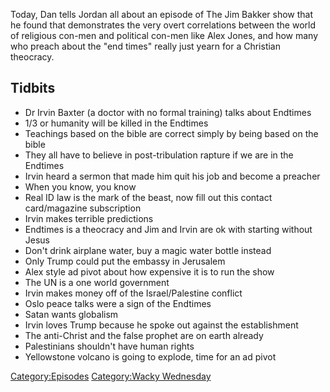 {{Episode
    | title           = Pay-To-Play Satan Fears
    | caption         = [https://knowledgefight.libsyn.com/knowledge-fight-pay-to-play-satan-fears Listen to this episode on Libsyn]
    | episodeNumber   = 182
    | length          = 01:13:37
    | episodeType     = [[:Category:Wacky Wednesday|Wacky Wednesday]]
    | appearance      = [[Ricky Bakker]], [[Jim Bakker]], [[Irvin Baxter]], [[Jim Bakker's Unknown Sister]]
    | previousEpisode = [[181: August 16, 2016]]
    | nextEpisode     = [[InfoWars Roulette 2|InfoWars Roulette #2]]
}}

{{Stub}}

Today, Dan tells Jordan all about an episode of The Jim Bakker show that he found that demonstrates the very overt correlations between the world of religious con-men and political con-men like Alex Jones, and how many who preach about the "end times" really just yearn for a Christian theocracy.

==Tidbits==

*Dr Irvin Baxter (a doctor with no formal training) talks about Endtimes
*1/3 or humanity will be killed in the Endtimes
*Teachings based on the bible are correct simply by being based on the bible
*They all have to believe in post-tribulation rapture if we are in the Endtimes
*Irvin heard a sermon that made him quit his job and become a preacher
*When you know, you know
*Real ID law is the mark of the beast, now fill out this contact card/magazine subscription
*Irvin makes terrible predictions
*Endtimes is a theocracy and Jim and Irvin are ok with starting without Jesus
*Don't drink airplane water, buy a magic water bottle instead
*Only Trump could put the embassy in Jerusalem
*Alex style ad pivot about how expensive it is to run the show
*The UN is a one world government
*Irvin makes money off of the Israel/Palestine conflict
*Oslo peace talks were a sign of the Endtimes
*Satan wants globalism
*Irvin loves Trump because he spoke out against the establishment
*The anti-Christ and the false prophet are on earth already
*Palestinians shouldn't have human rights
*Yellowstone volcano is going to explode, time for an ad pivot

[[Category:Episodes]]
[[Category:Wacky Wednesday]]